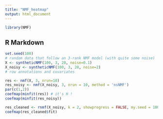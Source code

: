 ```yaml
---
title: "NMF_heatmap"
output: html_document
---
```


```r
library(NMF)
```

## R Markdown

```r
set.seed(100)
# random data that follow an 3-rank NMF model (with quite some noise)
X <- syntheticNMF(100, 3, 20, noise=0.1)
X_noisy <- syntheticNMF(100, 3, 20, noise=2)
# row annotations and covariates
```


```r
res <- nmf(X, 3, nrun=10)
res_noisy <- nmf(X_noisy, 3, nrun = 10, method = 'nsNMF')
par(c(1,2))
coefmap(minfit(res)) # it's H !
coefmap(minfit(res_noisy))

```


```r
res_cleaned <- rnmf(X_noisy, k = 2, showprogress = FALSE, my.seed = 100)
coefmap(res_cleaned$fit)

```
